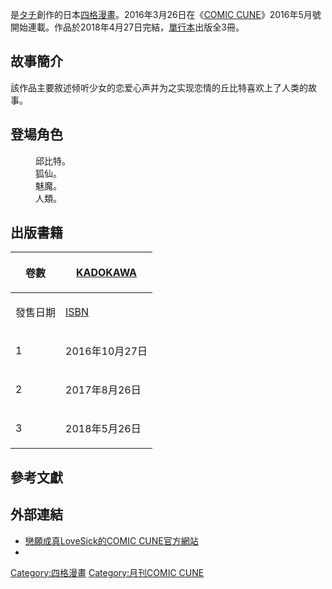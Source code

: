 {{expand|time=2016-03-31T10:26:56+00:00}}
{{refimprove|time=2016-03-31T10:26:56+00:00}}
{{Infobox animanga/Headerofja
|標題 = 戀願成真LoveSick
|圖像 = 戀願成真LoveSick第1冊漫畫封面.jpg
|說明 = 《戀願成真LoveSick》第一冊漫畫封面
|類型 = [[四格漫畫|四格漫畫]]
|日文名稱 = かなえるLoveSick 
|英文名稱 = 
|假名 = 
|羅馬字 = 
}}
{{Infobox animanga/Manga
|標題 = 
|作者 = [[タチ|タチ]]
|作畫 = 
|出版社 = [[KADOKAWA|KADOKAWA]]
|其他出版社 = 
|連載雜誌 = [[COMIC_CUNE|COMIC CUNE]]
|label = 
|網路 = 
|發售日 = 
|開始 = 2016年5月號<ref>{{cite web|url=http://www.amazon.co.jp/dp/B01CJGOBHK/|script-title=ja:コミックキューン 2016年5月号|publisher=[[日本亞馬遜|日本亞馬遜]]|accessdate=2016-03-30|language=ja}}</ref>
|結束 = 2018年6月號<ref>{{cite web|url=https://www.e-hon.ne.jp/bec/SA/DetailZasshi?refShinCode=0900000004910135730689&Action_id=101&Sza_id=RR|script-title=ja:月刊コミックキューン 2018年6月号|publisher=[[東販|東販]]|accessdate=2018-07-17|language=ja|archive-url=https://web.archive.org/web/20190215180608/https://www.e-hon.ne.jp/bec/SA/DetailZasshi?refShinCode=0900000004910135730689&Action_id=101&Sza_id=RR|archive-date=2019-02-15|dead-url=no}}</ref>
|開始日 = 2016年3月26日
|結束日 = 2018年4月27日
|冊數 = 全3冊
|話數 = 全21話
|其他 = 
|版權 =
}}
{{Infobox animanga/Footerofja}}

{{日本作品|戀願成真LoveSick|かなえるLoveSick}}是[[タチ|タチ]]創作的日本[[四格漫畫|四格漫畫]]。2016年3月26日在《[[COMIC_CUNE|COMIC CUNE]]》2016年5月號開始連載。作品於2018年4月27日完結，[[單行本|單行本]]出版全3冊。

== 故事簡介 ==
該作品主要敘述倾听少女的恋爱心声并为之实现恋情的丘比特喜欢上了人类的故事。

== 登場角色 ==
; {{nihongo|阿秋|キューちゃん}}
: 邱比特。
; {{nihongo|戀栗|恋栗}}
: 狐仙。
; {{nihongo|紫|サキ}}
: 魅魔。
; {{nihongo|夕香崎杏樹|夕香崎あんじゅ}}
: 人類。

== 出版書籍 ==
{| class=wikitable style="font-size:small;"
! rowspan="2" | 卷數
! colspan="2" | {{flagicon|Japan}} [[KADOKAWA|KADOKAWA]]
|-
! 發售日期 !! [[ISBN|ISBN]]
|-
! 1
| 2016年10月27日
| ISBN 978-4-0406-8688-2<ref>{{cite web|url=http://www.amazon.co.jp/dp/4040686888/|script-title=ja:かなえるLoveSick 1 (MFC キューンシリーズ)|publisher=日本亞馬遜|accessdate=2016-10-30|language=ja}}</ref>
|-
! 2
| 2017年8月26日
| ISBN 978-4-0406-9474-0<ref>{{cite web|url=http://www.amazon.co.jp/dp/4040694740/|script-title=ja:かなえるLoveSick 2 (MFC キューンシリーズ)|publisher=日本亞馬遜|accessdate=2017-09-02|language=ja}}</ref>
|-
! 3
| 2018年5月26日
| ISBN 978-4-0406-9873-1<ref>{{cite web|url=http://www.amazon.co.jp/dp/4040698738/|script-title=ja:かなえるLoveSick 3 (MFC キューンシリーズ)|publisher=日本亞馬遜|accessdate=2018-07-17|language=ja}}</ref>
|}

== 參考文獻 ==
{{Reflist}}

== 外部連結 ==
* [http://comiccune.jp/work/1616/ 戀願成真LoveSick的COMIC CUNE官方網站] {{Wayback|url=http://comiccune.jp/work/1616/ |date=20190821071439 }}{{ja icon}}
* {{ComicWalker|KDCW_MF06000038010000_68}}

[[Category:四格漫畫|Category:四格漫畫]]
[[Category:月刊COMIC_CUNE|Category:月刊COMIC CUNE]]